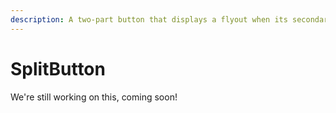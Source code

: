 ---
description: A two-part button that displays a flyout when its secondary part is clicked.
---

# SplitButton

We're still working on this, coming soon!